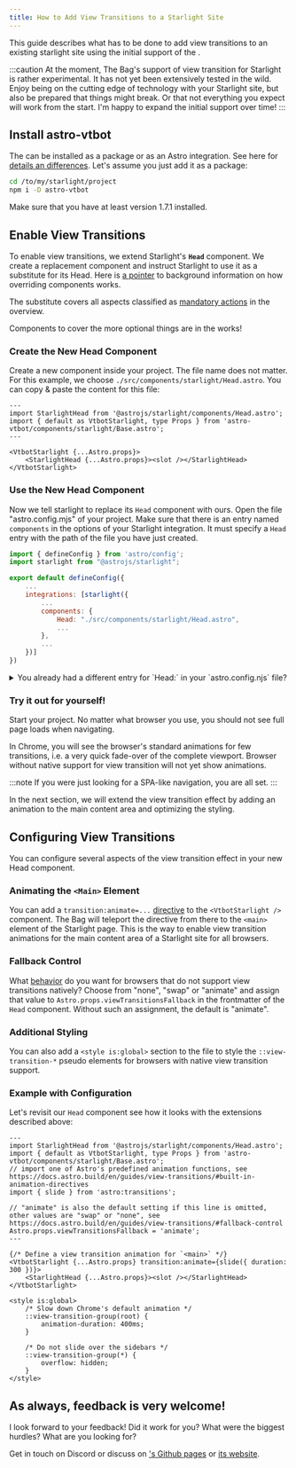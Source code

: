 ```yaml
---
title: How to Add View Transitions to a Starlight Site
---
```



This guide describes what has to be done to add view transitions to an existing starlight site using the initial support of the <BoT/>.

:::caution
At the moment, The Bag's support of view transition for Starlight is rather experimental. It has not yet been extensively tested in the wild. Enjoy being on the cutting edge of technology with your Starlight site, but also be prepared that things might break. Or that not everything you expect will work from the start. I'm happy to expand the initial support over time!
:::

## Install astro-vtbot

The <BoT/> can be installed as a package or as an Astro integration. See here for [details an differences](/library/Installation/). Let's assume you just add it as a package:

```sh
cd /to/my/starlight/project
npm i -D astro-vtbot
```
Make sure that you have at least version 1.7.1 installed.

## Enable View Transitions

To enable view transitions, we extend Starlight's  **`Head`** component. We create a replacement component and instruct Starlight to use it as a substitute for its Head. Here is [a pointer](https://starlight.astro.build/guides/overriding-components/) to background information on how overriding components works.

The substitute covers all aspects classified as [mandatory actions](/jotter/starlight/#mandatory-actions) in the overview.

Components to cover the more optional things are in the works!

### Create the New Head Component
Create a new component inside your project. The file name does not matter. For this example, we choose `./src/components/starlight/Head.astro`. You can copy & paste the content for this file:

```astro title="./src/components/starlight/Head.astro"
---
import StarlightHead from '@astrojs/starlight/components/Head.astro';
import { default as VtbotStarlight, type Props } from 'astro-vtbot/components/starlight/Base.astro';
---

<VtbotStarlight {...Astro.props}>
	<StarlightHead {...Astro.props}><slot /></StarlightHead>
</VtbotStarlight>
```

### Use the New Head Component

Now we tell starlight to replace its `Head` component with ours. Open the file "astro.config.mjs" of your project. Make sure that there is an entry named `components` in the options of your Starlight integration. It must specify a `Head` entry with the path of the file you have just created.

```js title="astro.config.mjs" {8-9}
import { defineConfig } from 'astro/config';
import starlight from "@astrojs/starlight";

export default defineConfig({
	...
	integrations: [starlight({
		...
		components: {
			Head: "./src/components/starlight/Head.astro",
			...
		},
		...
	})]
})
```

<details>

<summary>You already had a different entry for `Head:` in your `astro.config.njs` file?</summary>

> In this case you have to change the `import` of `StarlightHead` in your new `Head` component. Change the import so that it does not load Starlight's standard `Head`, but the  component you had in your components mapping before:

```astro title="./src/components/starlight/Head.astro" del={2} ins={3}
---
import StarlightHead from '@astrojs/starlight/components/Head.astro';
import StarlightHead from '/src/components/SpecialHead.astro';
...
```

</details>

### Try it out for yourself!
Start your project. No matter what browser you use, you should not see full page loads when navigating.

In Chrome, you will see the browser's standard animations for few transitions, i.e. a very quick fade-over of the complete viewport. Browser without native support for view transition will not yet show animations.

:::note
If you were just looking for a SPA-like navigation, you are all set.
:::

In the next section, we will extend the view transition effect by adding an animation to the main content area and optimizing the styling.

## Configuring View Transitions

You can configure several aspects of the view transition effect in your new Head component.


### Animating the `<Main>` Element

You can add a `transition:animate=...` [directive](https://docs.astro.build/en/guides/view-transitions/#built-in-animation-directives) to the `<VtbotStarlight />` component. The Bag will teleport the directive from there to the `<main>` element of the Starlight page.  This is the way to enable view transition animations for the main content area of a Starlight site for all browsers.

### Fallback Control
What [behavior](https://docs.astro.build/en/guides/view-transitions/#fallback-control) do you want for browsers that do not support view transitions natively? Choose from "none", "swap" or "animate" and assign that value to `Astro.props.viewTransitionsFallback` in the frontmatter of the `Head` component. Without such an assignment, the default is "animate".

### Additional Styling

You can also add a `<style is:global>` section to the file to style the `::view-transition-*` pseudo elements for browsers with native view transition support.

### Example with Configuration

Let's revisit our `Head` component see how it looks with the extensions described above:

```astro title="./src/components/starlight/Head.astro"
---
import StarlightHead from '@astrojs/starlight/components/Head.astro';
import { default as VtbotStarlight, type Props } from 'astro-vtbot/components/starlight/Base.astro';
// import one of Astro's predefined animation functions, see https://docs.astro.build/en/guides/view-transitions/#built-in-animation-directives
import { slide } from 'astro:transitions';

// "animate" is also the default setting if this line is omitted, other values are "swap" or "none", see https://docs.astro.build/en/guides/view-transitions/#fallback-control
Astro.props.viewTransitionsFallback = 'animate';
---

{/* Define a view transition animation for `<main>` */}
<VtbotStarlight {...Astro.props} transition:animate={slide({ duration: 300 })}>
	<StarlightHead {...Astro.props}><slot /></StarlightHead>
</VtbotStarlight>

<style is:global>
	/* Slow down Chrome's default animation */
	::view-transition-group(root) {
		animation-duration: 400ms;
	}

	/* Do not slide over the sidebars */
	::view-transition-group(*) {
		overflow: hidden;
	}
</style>
```

## As always, feedback is very welcome!

I look forward to your feedback! Did it work for you? What were the biggest hurdles? What are you looking for?

Get in touch on Discord or discuss on [<BoT/>'s Github pages](https://github.com/martrapp/astro-vtbot) or [its website](https://github.com/martrapp/astro-vtbot-website).
